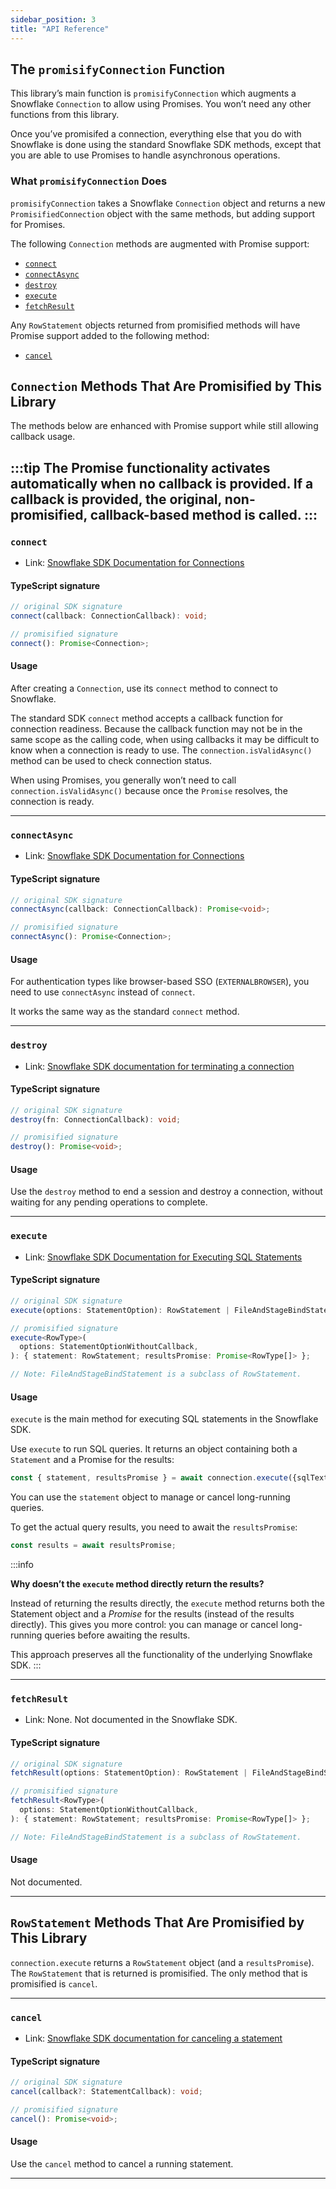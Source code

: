```yaml
---
sidebar_position: 3
title: "API Reference"
---
```


## The `promisifyConnection` Function

This library’s main function is `promisifyConnection` which augments a Snowflake `Connection` to allow using Promises. You won’t need any other functions from this library.

Once you’ve promisifed a connection, everything else that you do with Snowflake is done using the standard Snowflake SDK methods, except that you are able to use Promises to handle asynchronous operations.

### What `promisifyConnection` Does

`promisifyConnection` takes a Snowflake `Connection` object and returns a new `PromisifiedConnection` object with the same methods, but adding support for Promises.

The following `Connection` methods are augmented with Promise support:

- [`connect`](#connect)
- [`connectAsync`](#connectasync)
- [`destroy`](#destroy)
- [`execute`](#execute)
- [`fetchResult`](#fetchresult)

Any `RowStatement` objects returned from promisified methods will have Promise support added to the following method:

- [`cancel`](#cancel)

## `Connection` Methods That Are Promisified by This Library

The methods below are enhanced with Promise support while still allowing callback usage.

:::tip
The Promise functionality activates automatically when no callback is provided. If a callback is provided, the original, non-promisified, callback-based method is called.
:::
---

### `connect`

- Link: [Snowflake SDK Documentation for Connections](https://docs.snowflake.com/en/developer-guide/node-js/nodejs-driver-connect#creating-a-single-connection)

#### TypeScript signature

```typescript
// original SDK signature
connect(callback: ConnectionCallback): void;

// promisified signature
connect(): Promise<Connection>;
```

#### Usage

After creating a `Connection`, use its `connect` method to connect to Snowflake.

The standard SDK `connect` method accepts a callback function for connection readiness. Because the callback function may not be in the same scope as the calling code, when using callbacks it may be difficult to know when a connection is ready to use. The `connection.isValidAsync()` method can be used to check connection status.

When using Promises, you generally won’t need to call `connection.isValidAsync()` because once the `Promise` resolves, the connection is ready.

---

### `connectAsync`

- Link: [Snowflake SDK Documentation for Connections](https://docs.snowflake.com/en/developer-guide/node-js/nodejs-driver-connect#creating-a-single-connection)

#### TypeScript signature

```typescript
// original SDK signature
connectAsync(callback: ConnectionCallback): Promise<void>;

// promisified signature
connectAsync(): Promise<Connection>;
```

#### Usage

For authentication types like browser-based SSO (`EXTERNALBROWSER`), you need to use `connectAsync` instead of `connect`.

It works the same way as the standard `connect` method.

---

### `destroy`

- Link: [Snowflake SDK documentation for terminating a connection](https://docs.snowflake.com/en/developer-guide/node-js/nodejs-driver-connect#terminating-a-connection)

#### TypeScript signature

```typescript
// original SDK signature
destroy(fn: ConnectionCallback): void;

// promisified signature
destroy(): Promise<void>;
```

#### Usage

Use the `destroy` method to end a session and destroy a connection, without waiting for any pending operations to complete.

---

### `execute`

- Link: [Snowflake SDK Documentation for Executing SQL Statements](https://docs.snowflake.com/en/developer-guide/node-js/nodejs-driver-execute)

#### TypeScript signature

```typescript
// original SDK signature
execute(options: StatementOption): RowStatement | FileAndStageBindStatement;

// promisified signature
execute<RowType>(
  options: StatementOptionWithoutCallback,
): { statement: RowStatement; resultsPromise: Promise<RowType[]> };

// Note: FileAndStageBindStatement is a subclass of RowStatement.
```

#### Usage

`execute` is the main method for executing SQL statements in the Snowflake SDK.

Use `execute` to run SQL queries. It returns an object containing both a `Statement` and a Promise for the results:

```javascript
const { statement, resultsPromise } = await connection.execute({sqlText });
```

You can use the `statement` object to manage or cancel long-running queries.

To get the actual query results, you need to await the `resultsPromise`:

```javascript
const results = await resultsPromise;
```

:::info

**Why doesn’t the `execute` method directly return the results?**

Instead of returning the results directly, the `execute` method returns both the Statement object and a _Promise_ for the results (instead of the results directly). This gives you more control: you can manage or cancel long-running queries before awaiting the results.

This approach preserves all the functionality of the underlying Snowflake SDK.
:::

---

### `fetchResult`

- Link: None. Not documented in the Snowflake SDK.

#### TypeScript signature

```typescript
// original SDK signature
fetchResult(options: StatementOption): RowStatement | FileAndStageBindStatement;

// promisified signature
fetchResult<RowType>(
  options: StatementOptionWithoutCallback,
): { statement: RowStatement; resultsPromise: Promise<RowType[]> };

// Note: FileAndStageBindStatement is a subclass of RowStatement.
```

#### Usage

Not documented.

---

## `RowStatement` Methods That Are Promisified by This Library

`connection.execute` returns a `RowStatement` object (and a `resultsPromise`). The `RowStatement` that is returned is promisified. The only method that is promisified is `cancel`.

---

### `cancel`

- Link: [Snowflake SDK documentation for canceling a statement](https://docs.snowflake.com/en/developer-guide/node-js/nodejs-driver-execute#canceling-statements)

#### TypeScript signature

```typescript
// original SDK signature
cancel(callback?: StatementCallback): void;

// promisified signature
cancel(): Promise<void>;
```

#### Usage

Use the `cancel` method to cancel a running statement.

---
